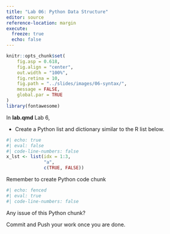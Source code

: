 ```yaml
---
title: "Lab 06: Python Data Structure"
editor: source
reference-location: margin
execute:
  freeze: true
  echo: false
---
```


```r
knitr::opts_chunk$set(
    fig.asp = 0.618,
    fig.align = "center",
    out.width = "100%",
    fig.retina = 10,
    fig.path = "../slides/images/06-syntax/",
    message = FALSE,
    global.par = TRUE
)
library(fontawesome)
```

::: callout-note
:::


In **lab.qmd** Lab 6,

- Create a Python list and dictionary similar to the R list below.

```r
#| echo: true
#| eval: false
#| code-line-numbers: false
x_lst <- list(idx = 1:3, 
              "a", 
              c(TRUE, FALSE))
```

Remember to create Python code chunk

```Python
#| echo: fenced
#| eval: true
#| code-line-numbers: false

```

[Any issue of this Python chunk?]{.red}


Commit and Push your work once you are done.
